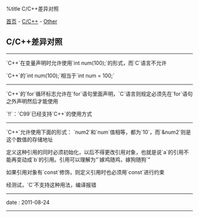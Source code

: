 %title C/C++差异对照

[[../../../index|首页]] - [[../index|C/C++]] - [[index|Other]]
==C/C++差异对照==
----
`C++`在变量声明时允许使用`int num(100);`的形式，而`C`语言不允许

`C++`的`int num(100);`相当于`int num = 100;`
----
`C++`的`for`循环标志允许在`for`语句里面声明，`C`语言则规定必须先在`for`语句之外声明然后才能使用

`!!`：`C99`已经支持`C++`的使用方式
----
`C++`允许使用下面的形式：
{{{C++
int num = 10;
int &num2 = num;
}}}
`num2`和`num`值相等，都为`10`，而`&num2`则是这个数值的存储地址

定义这种引用的同时必须初始化，以后不得更改引用对象，也就是说`a`的引用不能再变动成`b`的引用。引用可以理解为“`嫁鸡随鸡，嫁狗随狗`”

如果引用对象有`const`修饰，则定义引用时也必须用`const`进行约束

经测试，`C`不支持这种用法，编译报错
----
<red>date</red> : 2011-08-24
----
